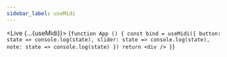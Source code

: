 ---
sidebar_label: useMidi
---


<Live {...{useMidi}}>
{`function App () {
  const bind = useMidi({
    button: state => console.log(state),
    slider: state => console.log(state),
    note: state => console.log(state)
  })
  return <div />
}`}
</Live>
